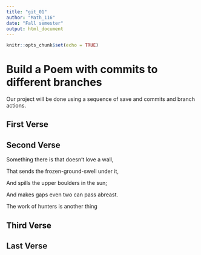 ```yaml
---
title: "git_01"
author: "Math_116"
date: "Fall semester"
output: html_document
---
```


```r
knitr::opts_chunk$set(echo = TRUE)
```
# Build a Poem with commits to different branches
Our project will be done using a sequence of save and commits and branch actions.
<!-- Do not modify or change any text in "!--" bracketed areas such as this --- these are instructions to
you, if you change any of this the git program will notice it and compromise your git merging strategy !-->

## First Verse 
<!--Put the first five lines of a poem by Lewis Carrol in this section!-->

## Second Verse
<!--Put the first five lines of a poem by Robert Frost here!-->
Something there is that doesn't love a wall,

That sends the frozen-ground-swell under it,

And spills the upper boulders in the sun;

And makes gaps even two can pass abreast.

The work of hunters is another thing

## Third Verse
<!--Put the first two verses of The Walrus and the Carpenter here!-->

## Last Verse
<!--Put a short poem of your choice 8-20 lines,here!-->
